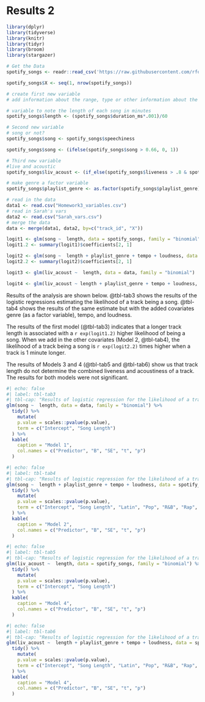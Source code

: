 # Results 2

```r
library(dplyr)
library(tidyverse)
library(knitr)
library(tidyr)
library(broom)
library(stargazer)
```

```r
# Get the Data
spotify_songs <- readr::read_csv('https://raw.githubusercontent.com/rfordatascience/tidytuesday/master/data/2020/2020-01-21/spotify_songs.csv')

spotify_songs$X <- seq(1, nrow(spotify_songs))
```

```r
# create first new variable
# add information about the range, type or other information about the variable. 

# variable to note the length of each song in minutes
spotify_songs$length <- (spotify_songs$duration_ms*.001)/60

# Second new variable
# song or not?
spotify_songs$song <- spotify_songs$speechiness

spotify_songs$song <- (ifelse(spotify_songs$song > 0.66, 0, 1))

# Third new variable
#live and acoustic
spotify_songs$liv_acoust <- (if_else(spotify_songs$liveness > .8 & spotify_songs$acousticness == 1, 1, 0))

# make genre a factor variable
spotify_songs$playlist_genre <- as.factor(spotify_songs$playlist_genre)
```

```r
# read in the data
data1 <- read.csv("Homework3_variables.csv")
# read in Sarah's vars
data2 <- read.csv("Sarah_vars.csv")
# merge the data
data <- merge(data1, data2, by=c("track_id", "X"))
```

```r
logit1 <- glm(song ~  length, data = spotify_songs, family = "binomial")
logit1.2 <- summary(logit1)$coefficients[2, 1]

logit2 <- glm(song ~  length + playlist_genre + tempo + loudness, data = spotify_songs, family = "binomial")
logit2.2 <- summary(logit2)$coefficients[2, 1]

logit3 <- glm(liv_acoust ~  length, data = data, family = "binomial")

logit4 <- glm(liv_acoust ~ length + playlist_genre + tempo + loudness, data = spotify_songs, family = "binomial")
```

Results of the analysis are shown below. @tbl-tab3 shows the results of the logistic regressions estimating the likelihood of a track being a song. @tbl-tab4 shows the results of the same estimate but with the added covariates genre (as a factor variable), tempo, and loudness.

The results of the first model (@tbl-tab3) indicates that a longer track length is associated with a `r exp(logit1.2)` higher likelihood of being a song. When we add in the other covariates (Model 2, @tbl-tab4), the likelihood of a track being a song is `r exp(logit2.2)` times higher when a track is 1 minute longer.

The results of Models 3 and 4 (@tbl-tab5 and @tbl-tab6) show us that track length do not determine the combined liveness and acoustiness of a track. The results for both models were not significant.




```r
#| echo: false
#| label: tbl-tab3
#| tbl-cap: "Results of logistic regression for the likelihood of a track being a song"
glm(song ~  length, data = data, family = "binomial") %>%
  tidy() %>%
    mutate(
    p.value = scales::pvalue(p.value),
    term = c("Intercept", "Song Length")
  ) %>%
  kable(
    caption = "Model 1",
    col.names = c("Predictor", "B", "SE", "t", "p")
  )
```
```r
#| echo: false
#| label: tbl-tab4
#| tbl-cap: "Results of logistic regression for the likelihood of a track being a song"
glm(song ~  length + playlist_genre + tempo + loudness, data = spotify_songs, family = "binomial") %>%
  tidy() %>%
    mutate(
    p.value = scales::pvalue(p.value),
    term = c("Intercept", "Song Length", "Latin", "Pop", "R&B", "Rap", "Rock", "Tempo", "Loudness")
  ) %>%
  kable(
    caption = "Model 2",
    col.names = c("Predictor", "B", "SE", "t", "p")
  )
```

```r
#| echo: false
#| label: tbl-tab5
#| tbl-cap: "Results of logistic regression for the likelihood of a track being both live and acoustic"
glm(liv_acoust ~  length, data = spotify_songs, family = "binomial") %>%
  tidy() %>%
    mutate(
    p.value = scales::pvalue(p.value),
    term = c("Intercept", "Song Length")
  ) %>%
  kable(
    caption = "Model 4",
    col.names = c("Predictor", "B", "SE", "t", "p")
  )
```

```r
#| echo: false
#| label: tbl-tab6
#| tbl-cap: "Results of logistic regression for the likelihood of a track being a song"
glm(liv_acoust ~  length + playlist_genre + tempo + loudness, data = spotify_songs, family = "binomial") %>%
  tidy() %>%
    mutate(
    p.value = scales::pvalue(p.value),
    term = c("Intercept", "Song Length", "Latin", "Pop", "R&B", "Rap", "Rock", "Tempo", "Loudness")
  ) %>%
  kable(
    caption = "Model 4",
    col.names = c("Predictor", "B", "SE", "t", "p")
  )
```

